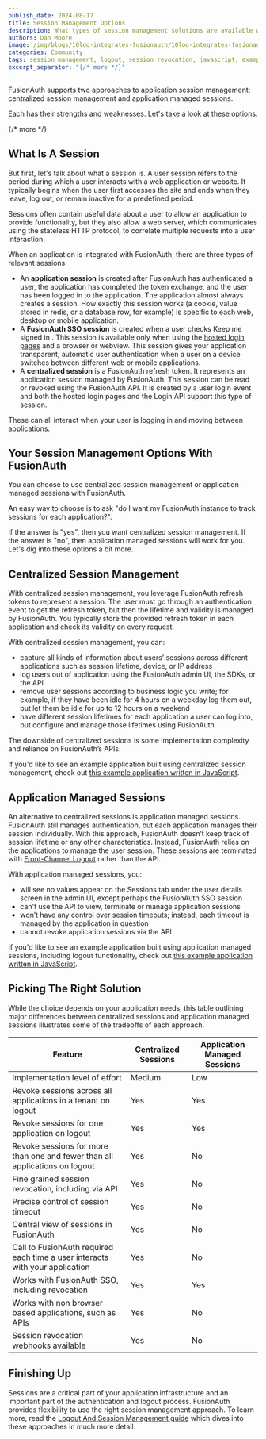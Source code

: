 ```yaml
---
publish_date: 2024-08-17 
title: Session Management Options
description: What types of session management solutions are available with FusionAuth?
authors: Dan Moore
image: /img/blogs/10log-integrates-fusionauth/10log-integrates-fusionauth.png
categories: Community
tags: session management, logout, session revocation, javascript, example apps
excerpt_separator: "{/* more */}"
---
```


FusionAuth supports two approaches to application session management: centralized session management and application managed sessions.

Each has their strengths and weaknesses. Let's take a look at these options.

{/* more */}

## What Is A Session

But first, let's talk about what a session is.  A user session refers to the period during which a user interacts with a web application or website. It typically begins when the user first accesses the site and ends when they leave, log out, or remain inactive for a predefined period.

Sessions often contain useful data about a user to allow an application to provide functionality, but they also allow a web server, which communicates using the stateless HTTP protocol, to correlate multiple requests into a user interaction.

When an application is integrated with FusionAuth, there are three types of relevant sessions.

* An **application session** is created after FusionAuth has authenticated a user, the application has completed the token exchange, and the user has been logged in to the application. The application almost always creates a session. How exactly this session works (a cookie, value stored in redis, or a database row, for example) is specific to each web, desktop or mobile application.
* A **FusionAuth SSO session** is created when a user checks <InlineUIElement>Keep me signed in </InlineUIElement>. This session is available only when using the [hosted login pages](/docs/get-started/core-concepts/integration-points#hosted-login-pages) and a browser or webview. This session gives your application transparent, automatic user authentication when a user on a device switches between different web or mobile applications.
* A **centralized session** is a FusionAuth refresh token. It represents an application session managed by FusionAuth. This session can be read or revoked using the FusionAuth API. It is created by a user login event and both the hosted login pages and the Login API support this type of session.

These can all interact when your user is logging in and moving between applications.

## Your Session Management Options With FusionAuth

You can choose to use centralized session management or application managed sessions with FusionAuth.

An easy way to choose is to ask "do I want my FusionAuth instance to track sessions for each application?".

If the answer is "yes", then you want centralized session management. If the answer is "no", then application managed sessions will work for you. Let's dig into these options a bit more.

## Centralized Session Management

With centralized session management, you leverage FusionAuth refresh tokens to represent a session. The user must go through an authentication event to get the refresh token, but then the lifetime and validity is managed by FusionAuth. You typically store the provided refresh token in each application and check its validity on every request.

With centralized session management, you can:

* capture all kinds of information about users’ sessions across different applications such as session lifetime, device, or IP address
* log users out of application using the FusionAuth admin UI, the SDKs, or the API
* remove user sessions according to business logic you write; for example, if they have been idle for 4 hours on a weekday log them out, but let them be idle for up to 12 hours on a weekend
* have different session lifetimes for each application a user can log into, but configure and manage those lifetimes using FusionAuth

The downside of centralized sessions is some implementation complexity and reliance on FusionAuth’s APIs.

If you'd like to see an example application built using centralized session management, check out [this example application written in JavaScript](https://github.com/FusionAuth/fusionauth-example-node-centralized-sessions/).

## Application Managed Sessions

An alternative to centralized sessions is application managed sessions. FusionAuth still manages authentication, but each application manages their session individually. With this approach, FusionAuth doesn’t keep track of session lifetime or any other characteristics. Instead, FusionAuth relies on the applications to manage the user session. These sessions are terminated with [Front-Channel Logout](/docs/lifecycle/authenticate-users/oauth/endpoints#logout) rather than the API.

With application managed sessions, you:

* will see no values appear on the Sessions tab under the user details screen in the admin UI, except perhaps the FusionAuth SSO session
* can't use the API to view, terminate or manage application sessions
* won’t have any control over session timeouts; instead, each timeout is managed by the application in question
* cannot revoke application sessions via the API

If you'd like to see an example application built using application managed sessions, including logout functionality, check out [this example application written in JavaScript](https://github.com/FusionAuth/fusionauth-example-node-sso/).

## Picking The Right Solution

While the choice depends on your application needs, this table outlining major differences between centralized sessions and application managed sessions illustrates some of the tradeoffs of each approach.

| Feature | Centralized Sessions | Application Managed Sessions | 
| -------- | ------- | ------- |
| Implementation level of effort | Medium | Low |
| Revoke sessions across all applications in a tenant on logout | Yes | Yes |
| Revoke sessions for one application on logout | Yes | Yes |
| Revoke sessions for more than one and fewer than all applications on logout | Yes | No |
| Fine grained session revocation, including via API | Yes | No | 
| Precise control of session timeout | Yes | No | 
| Central view of sessions in FusionAuth | Yes | No | 
| Call to FusionAuth required each time a user interacts with your application | Yes | No | 
| Works with FusionAuth SSO, including revocation | Yes | Yes |
| Works with non browser based applications, such as APIs | Yes | No |
| Session revocation webhooks available | Yes | No |

## Finishing Up

Sessions are a critical part of your application infrastructure and an important part of the authentication and logout process. FusionAuth provides flexibility to use the right session management approach.  To learn more, read the [Logout And Session Management guide](https://www.fusionauth.io/docs/lifecycle/authenticate-users/logout-session-management) which dives into these approaches in much more detail.
